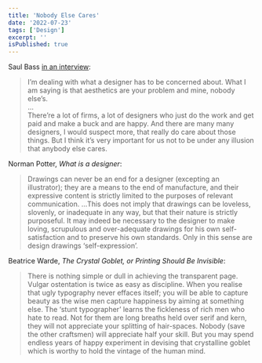 ```yaml
---
title: 'Nobody Else Cares'
date: '2022-07-23'
tags: ['Design']
excerpt: ''
isPublished: true
---
```


Saul Bass [in an interview](https://youtu.be/SEEiQAWEFvI?t=485):

> I’m dealing with what a designer has to be concerned about. What I am saying is that aesthetics are your problem and mine, nobody else’s.  
> ...  
> There’re a lot of firms, a lot of designers who just do the work and get paid and make a buck and are happy. And there are many many designers, I would suspect more, that really do care about those things. But I think it’s very important for us not to be under any illusion that anybody else cares.

Norman Potter, *What is a designer*:

> Drawings can never be an end for a designer (excepting an illustrator); they are a means to the end of manufacture, and their expressive content is strictly limited to the purposes of relevant communication. ...This does not imply that drawings can be loveless, slovenly, or inadequate in any way, but that their nature is strictly purposeful. It may indeed be necessary to the designer to make loving, scrupulous and over-adequate drawings for his own self-satisfaction and to preserve his own standards. Only in this sense are design drawings ‘self-expression’.

Beatrice Warde, *The Crystal Goblet, or Printing Should Be Invisible*:

> There is nothing simple or dull in achieving the transparent page. Vulgar ostentation is twice as easy as discipline. When you realise that ugly typography never effaces itself; you will be able to capture beauty as the wise men capture happiness by aiming at something else. The ‘stunt typographer’ learns the fickleness of rich men who hate to read. Not for them are long breaths held over serif and kern, they will not appreciate your splitting of hair-spaces. Nobody (save the other craftsmen) will appreciate half your skill. But you may spend endless years of happy experiment in devising that crystalline goblet which is worthy to hold the vintage of the human mind.